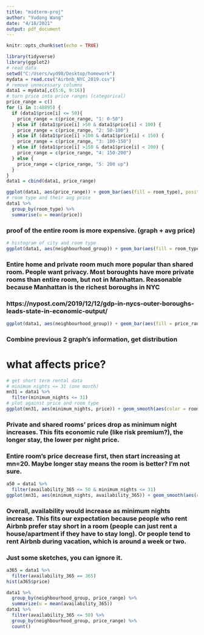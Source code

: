 ```yaml
---
title: "midterm-proj"
author: "Yudong Wang"
date: "4/18/2021"
output: pdf_document
---
```


```r
knitr::opts_chunk$set(echo = TRUE)
```

```r
library(tidyverse)
library(ggplot2)
# read data
setwd("C:/Users/wyd98/Desktop/homework")
mydata = read.csv("Airbnb_NYC_2019.csv")
# remove unnecessary columns
data1 = mydata[,c(5:6, 9:16)]
# turn price into price ranges (categorical)
price_range = c()
for (i in 1:48895) {
  if (data1$price[i] <= 50){
    price_range = c(price_range, "1: 0-50")
  } else if (data1$price[i] >50 & data1$price[i] < 100) {
    price_range = c(price_range, "2: 50-100")
  } else if (data1$price[i] >100 & data1$price[i] < 150) {
    price_range = c(price_range, "3: 100-150")
  } else if (data1$price[i] >150 & data1$price[i] < 200) {
    price_range = c(price_range, "4: 150-200")
  } else {
    price_range = c(price_range, "5: 200 up")
  }
}
data1 = cbind(data1, price_range)

```



```r
ggplot(data1, aes(price_range)) + geom_bar(aes(fill = room_type), position = "dodge")
# room type and their avg price
data1 %>% 
  group_by(room_type) %>% 
  summarise(u = mean(price))
```
### proof of the entire room is more expensive. (graph + avg price)


```r
# histogram of city and room type
ggplot(data1, aes(neighbourhood_group)) + geom_bar(aes(fill = room_type), position = "dodge")

```
### Entire home and private room much more popular than shared room. People want privacy. Most boroughts have more private rooms than entire room, but not in Manhattan. Reasonable because Manhattan is the richest boroughs in NYC
### https://nypost.com/2019/12/12/gdp-in-nycs-outer-boroughs-leads-state-in-economic-output/


```r
ggplot(data1, aes(neighbourhood_group)) + geom_bar(aes(fill = price_range), position = "fill")
```
### Combine previous 2 graph's information, get distribution


# what affects price?
```r
# get short term rental data
# minimum nights <= 31 (one month)
mn31 = data1 %>% 
  filter(minimum_nights <= 31)
# plot against price and room type
ggplot(mn31, aes(minimum_nights, price)) + geom_smooth(aes(color = room_type))

```
### Private and shared rooms' prices drop as minimum night increases. This fits economic rule (like risk premium?), the longer stay, the lower per night price.
### Entire room's price decrease first, then start increasing at mn=20. Maybe longer stay means the room is better? I'm not sure.

```r
a50 = data1 %>% 
  filter(availability_365 <= 50 & minimum_nights <= 31)
ggplot(mn31, aes(minimum_nights, availability_365)) + geom_smooth(aes(col = price_range))
```
### Overall, availability would increase as minimum nights increase. This fits our expectation because people who rent Airbnb prefer stay short in a room (people can just rent a house/apartment if they have to stay long). Or people tend to rent Airbnb during vacation, which is around a week or two.




### Just some sketches, you can ignore it.
```r
a365 = data1 %>% 
  filter(availability_365 == 365)
hist(a365$price)
```



```r
data1 %>% 
  group_by(neighbourhood_group, price_range) %>% 
  summarize(u = mean(availability_365))
data1 %>% 
  filter(availability_365 <= 50) %>% 
  group_by(neighbourhood_group, price_range) %>% 
  count()


```

